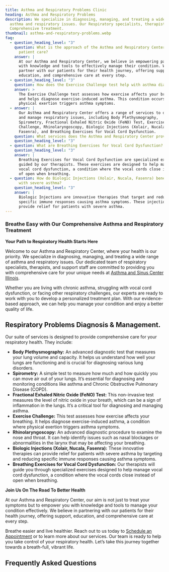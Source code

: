 ```yaml
---
title: Asthma and Respiratory Problems Clinic
heading: Asthma and Respiratory Problems
description: We specialize in diagnosing, managing, and treating a wide range of
  asthma and respiratory issues. Our Respiratory specialists, therapists offers
  Comprehensive treatment.
thumbnail: asthma-and-respiratory-problems.webp
faq:
  - question_heading_level: "3"
    question: What is the approach of the Asthma and Respiratory Center towards
      patient care?
    answer: |
      At our Asthma and Respiratory Center, we believe in empowering patients
      with knowledge and tools to effectively manage their condition. We
      partner with our patients for their health journey, offering support,
      education, and comprehensive care at every step.
  - question_heading_level: "3"
    question: How does the Exercise Challenge test help with asthma diagnosis?
    answer: >
      The Exercise Challenge test assesses how exercise affects your breathing
      and helps diagnose exercise-induced asthma. This condition occurs when
      physical exertion triggers asthma symptoms.
  - answer: |
      Our Asthma and Respiratory Center offers a range of services to diagnose
      and manage respiratory issues, including Body Plethysmography,
      Spirometry, Fractional Exhaled Nitric Oxide (FeNO) Test, Exercise
      Challenge, Rhinolaryngoscopy, Biologic Injections (Xolair, Nucala,
      Fasenra), and Breathing Exercises for Vocal Cord Dysfunction.
    question: What services does the Asthma and Respiratory Center provide?
    question_heading_level: "3"
  - question: What are Breathing Exercises for Vocal Cord Dysfunction?
    question_heading_level: "3"
    answer: |
      Breathing Exercises for Vocal Cord Dysfunction are specialized exercises
      guided by our therapists. These exercises are designed to help manage
      vocal cord dysfunction, a condition where the vocal cords close instead
      of open when breathing.
  - question: How do Biologic Injections (Xolair, Nucala, Fasenra) benefit patients
      with severe asthma?
    question_heading_level: "3"
    answer: |
      Biologic Injections are innovative therapies that target and reduce
      specific immune responses causing asthma symptoms. These injections can
      provide relief for patients with severe asthma.
---
```

### Breathe Easy with Our Comprehensive Asthma and Respiratory Treatment

**Your Path to Respiratory Health Starts Here**

Welcome to our Asthma and Respiratory Center, where your health is our priority. We specialize in diagnosing, managing, and treating a wide range of asthma and respiratory issues. Our dedicated team of respiratory specialists, therapists, and support staff are committed to providing you with comprehensive care for your unique needs at [Asthma and Sinus Center Illinois](/).

Whether you are living with chronic asthma, struggling with vocal cord dysfunction, or facing other respiratory challenges, our experts are ready to work with you to develop a personalized treatment plan. With our evidence-based approach, we can help you manage your condition and enjoy a better quality of life.

<ButtonList />

## Respiratory Problems Diagnosis & Management.

Our suite of services is designed to provide comprehensive care for your respiratory health. They include:

- **Body Plethysmography:** An advanced diagnostic test that measures your lung volume and capacity. It helps us understand how well your lungs are functioning and is crucial for diagnosing various lung disorders.
- **Spirometry:** A simple test to measure how much and how quickly you can move air out of your lungs. It’s essential for diagnosing and monitoring conditions like asthma and Chronic Obstructive Pulmonary Disease (COPD).
- **Fractional Exhaled Nitric Oxide (FeNO) Test:** This non-invasive test measures the level of nitric oxide in your breath, which can be a sign of inflammation in the lungs. It’s a critical tool for diagnosing and managing asthma.
- **Exercise Challenge:** This test assesses how exercise affects your breathing. It helps diagnose exercise-induced asthma, a condition where physical exertion triggers asthma symptoms.
- **Rhinolaryngoscopy:** An advanced diagnostic procedure to examine the nose and throat. It can help identify issues such as nasal blockages or abnormalities in the larynx that may be affecting your breathing.
- **Biologic Injections (Xolair, Nucala, Fasenra):** These innovative therapies can provide relief for patients with severe asthma by targeting and reducing specific immune responses causing asthma symptoms.
- **Breathing Exercises for Vocal Cord Dysfunction:** Our therapists will guide you through specialized exercises designed to help manage vocal cord dysfunction, a condition where the vocal cords close instead of open when breathing.

**Join Us On The Road To Better Health**

At our Asthma and Respiratory Center, our aim is not just to treat your symptoms but to empower you with knowledge and tools to manage your condition effectively. We believe in partnering with our patients for their health journey, offering support, education, and comprehensive care at every step.

Breathe easier and live healthier. Reach out to us today to [Schedule an Appointment](https://www.zocdoc.com/practice/allergy-asthma-and-sinus-centers-3233) or to learn more about our services. Our team is ready to help you take control of your respiratory health. Let’s take this journey together towards a breath-full, vibrant life.

<ContactBanner />

## Frequently Asked Questions




